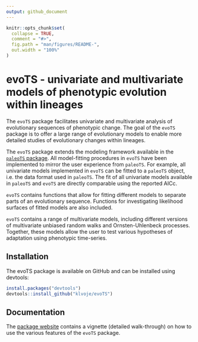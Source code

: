 ```yaml
---
output: github_document
---
```


<!-- README.md is generated from README.Rmd. Please edit that file -->

```r
knitr::opts_chunk$set(
  collapse = TRUE,
  comment = "#>",
  fig.path = "man/figures/README-",
  out.width = "100%"
)
```

# evoTS - univariate and multivariate models of phenotypic evolution within lineages

<!-- badges: start -->
<!-- badges: end -->

The `evoTS` package facilitates univariate and multivariate analysis of evolutionary sequences of phenotypic change. The goal of the `evoTS` package is to offer a large range of evolutionary models to enable more detailed studies of evolutionary changes within lineages.

The `evoTS` package extends the modeling framework available in the <a href="https://cran.r-project.org/web/packages/paleoTS/index.html"> `paleoTS` package</a>. All model-fitting procedures in `evoTS` have been implemented to mirror the user experience from `paleoTS`. For example, all univariate models implemented in `evoTS` can be fitted to a `paleoTS` object, i.e. the data format used in `paleoTS`. The fit of all univariate models available in `paleoTS` and `evoTS` are directly comparable using the reported AICc. 

`evoTS` contains functions that allow for fitting different models to separate parts of an evolutionary sequence. Functions for investigating likelihood surfaces of fitted models are also included.

`evoTS` contains a range of multivariate models, including different versions of multivariate unbiased random walks and Ornsten-Uhlenbeck processes. Together, these models allow the user to test various hypotheses of adaptation using phenotypic time-series. 


## Installation

The evoTS package is available on GitHub and can be installed using devtools: 

``` r
install.packages("devtools")
devtools::install_github("klvoje/evoTS")
```

## Documentation

The <a href="https://klvoje.github.io/evoTS/">package website</a> contains a vignette (detailed walk-through) on how to use the various features of the `evoTS` package. 
